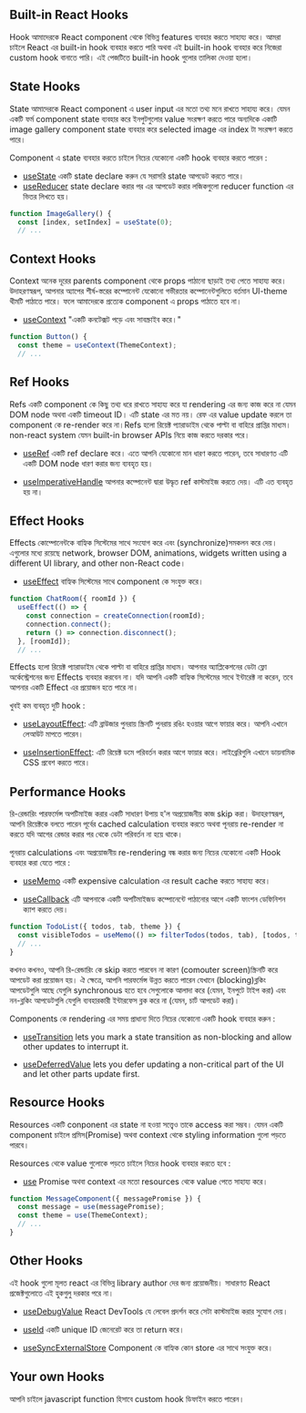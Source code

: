 ## Built-in React Hooks

Hook আমাদেরকে React component থেকে বিভিন্ন features  ব্যবহার করতে সাহায্য করে। আমরা চাইলে React এর built-in hook ব্যবহার করতে পারি অথবা এই built-in hook ব্যবহার করে নিজেরা custom hook বানাতে পারি। এই পেজটিতে built-in hook গুলোর তালিকা দেওয়া হলো। 


## State Hooks

State আমাদেরকে React component এ user input এর মতো তথ্য মনে রাখতে সাহায্য করে। যেমন একটি ফর্ম component state ব্যবহার করে ইনপুটগুলোর value সংরক্ষণ করতে পারে অন্যদিকে একাটি image gallery component state ব্যবহার করে selected image এর index টা সংরক্ষণ করতে পারে। 

Component এ state ব্যবহার করতে চাইলে নিচের যেকোনো একটি hook ব্যবহার করতে পারেন :
+ [useState](usestate) একটি state declare করুন যে সরাসরি  state আপডেট করতে পারে। 
+ [useReducer](usereducer) state declare করার পর এর আপডেট করার লজিকগুলো reducer function এর ভিতর লিখতে হয়। 

``` javascript
function ImageGallery() {
  const [index, setIndex] = useState(0);
  // ...
```

## Context Hooks

Context অনেক দূরের parents component থেকে props পাঠানো ছাড়াই তথ্য পেতে সাহায্য করে।  উদাহরণস্বরূপ, আপনার অ্যাপের শীর্ষ-স্তরের কম্পোনেন্ট যেকোনো গভীরতার কম্পোনেন্টগুলিতে বর্তমান UI-theme থীমটি পাঠাতে পারে। ফলে আমাদেরকে প্রত্যেক component এ props পাঠাতে হবে না। 

+ [useContext](#useContext) "একটি কনটেক্সট পড়ে এবং সাবস্ক্রাইব করে।"

``` javascript 
function Button() {
  const theme = useContext(ThemeContext);
  // ...
```

## Ref Hooks

Refs একটি component কে কিছু তথ্য ধরে রাখতে সাহায্য করে যা rendering এর জন্য কাজ করে না যেমন DOM node অথবা একটি timeout ID। এটি state এর মত নয়। রেফ এর value update করলে তা component কে re-render করে না।Refs হলো রিয়েক্ট প্যারাডাইম থেকে পাল্টা বা বাহিরে প্রাপ্তির মাধ্যম। non-react system যেমন built-in browser APIs নিয়ে কাজ করতে দরকার পরে। 

+ [useRef](#useref) একটি ref declare করে। এতে আপনি যেকোনো মান ধারণ করতে পারেন, তবে সাধারণত এটি একটি DOM node ধারণ করার জন্য ব্যবহৃত হয়।

+ [useImperativeHandle](#useImperativeHandle) আপনার কম্পোনেন্ট দ্বারা উদ্ধৃত ref কাস্টমাইজ করতে দেয়। এটি এত ব্যবহৃত হয় না।



##  Effect Hooks


Effects কোম্পোনেন্টকে বাহ্যিক সিস্টেমের সাথে সংযোগ করে এবং (synchronize)সমকলন করে দেয়। এগুলোর মধ্যে রয়েছে network, browser DOM, animations, widgets written using a different UI library, and other non-React code। 

+ [useEffect](#useEffect) বাহ্যিক সিস্টেমের সাথে component কে সংযুক্ত করে। 

``` javascript
function ChatRoom({ roomId }) {
  useEffect(() => {
    const connection = createConnection(roomId);
    connection.connect();
    return () => connection.disconnect();
  }, [roomId]);
  // ...
```


Effects হলো রিয়েক্ট প্যারাডাইম থেকে পাল্টা বা বাহিরে প্রাপ্তির মাধ্যম। আপনার অ্যাপ্লিকেশনের ডেটা ফ্লো অর্কেস্ট্রেশনের জন্য Effects ব্যবহার করবেন না। যদি আপনি একটি বাহ্যিক সিস্টেমের সাথে ইন্টারেক্ট না করেন, তবে আপনার একটি Effect এর প্রয়োজন হতে পারে না।

খুবই কম ব্যবহৃত দুটি hook :

+ [useLayoutEffect](#useLayoutEffect): এটি ব্রাউজার পুনরায় স্ক্রিনটি পুনরায় রঙিং হওয়ার আগে ফায়ার করে। আপনি এখানে লেআউট মাপতে পারেন।

+ [useInsertionEffect](#useInsertionEffect): এটি রিয়েক্ট ডমে পরিবর্তন করার আগে ফায়ার করে। লাইব্রেরিগুলি এখানে ডায়নামিক CSS প্রবেশ করতে পারে।


## Performance Hooks

রি-রেন্ডারিং পারফর্মেন্স অপটিমাইজ করার একটি সাধারণ উপায় হ'ল অপ্রয়োজনীয় কাজ skip করা। উদাহরণস্বরূপ, আপনি রিয়েক্টকে বলতে পারেন পূর্বের cached calculation ব্যবহার করতে  অথবা পূনরায়  re-render না করতে যদি আগের রেন্ডার করার পর থেকে ডেটা পরিবর্তন না হয়ে থাকে।


পূনরায় calculations এবং অপ্রয়োজনীয় re-rendering বন্ধ করার জন্য নিচের যেকোনো একটি Hook ব্যবহার করা যেতে পারে :

+ [useMemo](#usememo) একটি expensive calculation এর result cache করতে সাহায্য করে। 

+ [useCallback](#useCallback) এটি আপনাকে একটি অপটিমাইজড কম্পোনেন্টে পাঠানোর আগে একটি ফাংশন ডেফিনিশন ক্যাশ করতে দেয়।

``` javascript
function TodoList({ todos, tab, theme }) {
  const visibleTodos = useMemo(() => filterTodos(todos, tab), [todos, tab]);
  // ...
}
```

কখনও কখনও, আপনি রি-রেন্ডারিং কে skip করতে পারবেন না কারণ (comouter screen)স্ক্রিনটি করে আপডেট করা প্রয়োজন হয়। ঐ ক্ষেত্রে, আপনি পারফর্মেন্স উন্নত করতে পারেন যেখানে (blocking)ব্লকিং আপডেটগুলি আছে যেগুলি synchronous হতে হবে সেগুলোকে আলাদা করে  (যেমন, ইনপুটে টাইপ করা) এবং নন-ব্লকিং আপডেটগুলি যেগুলি ব্যবহারকারী ইন্টারফেস ব্লক করে না (যেমন, চার্ট আপডেট করা)।

Components কে rendering এর সময় প্রাধান্য দিতে নিচের যেকোনো একটি hook  ব্যবহার করুন :

+ [useTransition](#useTransition) lets you mark a state transition as non-blocking and allow other updates to interrupt it.

+ [useDeferredValue](#useDeferredValue) lets you defer updating a non-critical part of the UI and let other parts update first.

## Resource Hooks

Resources একটি conponent এর state না হওয়া সত্ত্বেও তাকে access করা সম্ভব। যেমন একটি component চাইলে প্রমিস(Promise) অথবা context থেকে styling information গুলো পড়তে পারবে। 


Resources থেকে value গুলোকে পড়তে চাইলে নিচের hook ব্যবহার করতে হবে :

+ [use](#use) Promise অথবা context এর মতো resources থেকে value পেতে সাহায্য করে। 

``` javascript 
function MessageComponent({ messagePromise }) {
  const message = use(messagePromise);
  const theme = use(ThemeContext);
  // ...
}
```


## Other Hooks

এই hook গুলো মূলত react এর বিভিন্ন library author দের জন্য প্রয়োজনীয়। সাধারণত React প্রজেক্টগুলোতে এই হুকগুলু দরকার পরে না। 

+ [useDebugValue](#useDebugValue) React DevTools যে লেবেল প্রদর্শন করে সেটা কাস্টমাইজ করার সুযোগ দেয়।

+ [useId](#useId) একটি unique ID জেনেরেট করে তা return করে। 

+ [useSyncExternalStore](#useSyncExternalStore) Component কে বাহ্যিক কোন store এর সাথে সংযুক্ত করে। 


## Your own Hooks

আপনি চাইলে javascript function হিসাবে custom hook ডিফাইন করতে পারেন। 